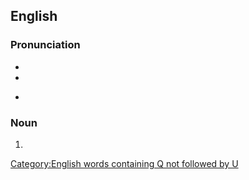 ==English==

===Pronunciation===
* {{IPA|/tɔː(ɹ)k/|lang=en}}
* {{rhymes|ɔː(ɹ)k|lang=en}}
* {{homophones|torc|torque|talk|lang=en}} {{qualifier|'talk' in non-rhotic accents only}}

===Noun===
{{en-noun}}

# {{alternative spelling of|torque}}

[[Category:English words containing Q not followed by U]]